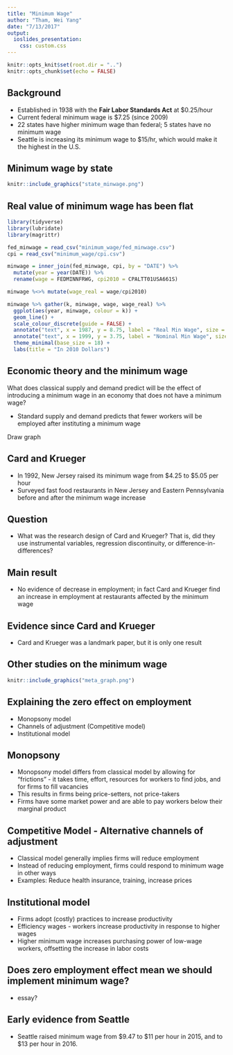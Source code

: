 ```yaml
---
title: "Minimum Wage"
author: "Tham, Wei Yang"
date: "7/13/2017"
output: 
  ioslides_presentation:
    css: custom.css
---
```


```r
knitr::opts_knit$set(root.dir = "..")
knitr::opts_chunk$set(echo = FALSE)
```

## Background
- Established in 1938 with the **Fair Labor Standards Act** at $0.25/hour
- Current federal minimum wage is $7.25 (since 2009)
- 22 states have higher minimum wage than federal; 5 states have no minimum wage
- Seattle is increasing its minimum wage to $15/hr, which would make it the highest in the U.S. 

## Minimum wage by state
```r
knitr::include_graphics("state_minwage.png")
```

## Real value of minimum wage has been flat 
```r
library(tidyverse)
library(lubridate)
library(magrittr)

fed_minwage = read_csv("minimum_wage/fed_minwage.csv")
cpi = read_csv("minimum_wage/cpi.csv")

minwage = inner_join(fed_minwage, cpi, by = "DATE") %>% 
  mutate(year = year(DATE)) %>% 
  rename(wage = FEDMINNFRWG, cpi2010 = CPALTT01USA661S)

minwage %<>% mutate(wage_real = wage/cpi2010)

minwage %>% gather(k, minwage, wage, wage_real) %>% 
  ggplot(aes(year, minwage, colour = k)) + 
  geom_line() + 
  scale_colour_discrete(guide = FALSE) + 
  annotate("text", x = 1987, y = 8.75, label = "Real Min Wage", size = 5) + 
  annotate("text", x = 1999, y = 3.75, label = "Nominal Min Wage", size = 5) + 
  theme_minimal(base_size = 18) + 
  labs(title = "In 2010 Dollars")

```

## Economic theory and the minimum wage
What does classical supply and demand predict will be the effect of introducing a minimum wage in an economy that does not have a minimum wage?

- Standard supply and demand predicts that fewer workers will be employed after instituting a minimum wage

<div class="notes">
Draw graph 
</div>

## Card and Krueger
- In 1992, New Jersey raised its minimum wage from \$4.25 to \$5.05 per hour
- Surveyed fast food restaurants in New Jersey and Eastern Pennsylvania before and after the minimum wage increase

## Question
- What was the research design of Card and Krueger? That is, did they use instrumental variables, regression discontinuity, or difference-in-differences?

## Main result
- No evidence of decrease in employment; in fact Card and Krueger find an increase in employment at restaurants affected by the minimum wage

## Evidence since Card and Krueger
- Card and Krueger was a landmark paper, but it is only one result

## Other studies on the minimum wage
```r
knitr::include_graphics("meta_graph.png")
```

## Explaining the zero effect on employment
- Monopsony model
- Channels of adjustment (Competitive model)
- Institutional model

## Monopsony
- Monopsony model differs from classical model by allowing for "frictions" - it takes time, effort, resources for workers to find jobs, and for firms to fill vacancies
- This results in firms being price-setters, not price-takers 
- Firms have some market power and are able to pay workers below their marginal product

## Competitive Model - Alternative channels of adjustment 
- Classical model generally implies firms will reduce employment
- Instead of reducing employment, firms could respond to minimum wage in other ways
- Examples: Reduce health insurance, training, increase prices

## Institutional model
- Firms adopt (costly) practices to increase productivity 
- Efficiency wages - workers increase productivity in response to higher wages
- Higher minimum wage increases purchasing power of low-wage workers, offsetting the increase in labor costs

## Does zero employment effect mean we should implement minimum wage?
- essay?

## Early evidence from Seattle
- Seattle raised minimum wage from \$9.47 to \$11 per hour in 2015, and to \$13 per hour in 2016. 




 

